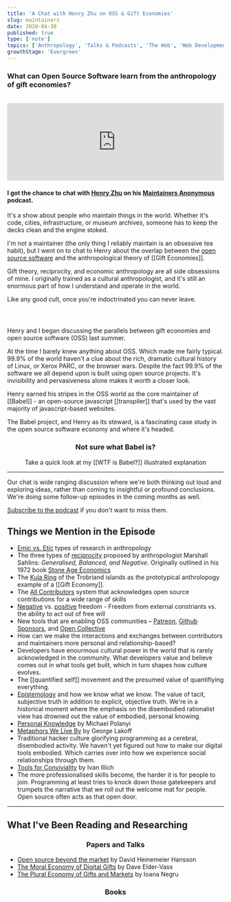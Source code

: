 ```yaml
---
title: 'A Chat with Henry Zhu on OSS & Gift Economies'
slug: maintainers
date: 2020-04-30
published: true
type: ['note']
topics: ['Anthropology', 'Talks & Podcasts', 'The Web', 'Web Development', 'Economics', 'Metaphors']
growthStage: 'Evergreen'
---
```


<SmallCenter>

### What can Open Source Software learn from the anthropology of gift economies?

<br />

</SmallCenter>

<iframe src='https://share.transistor.fm/e/9d389287' width='100%' height='180' frameborder='0' scrolling='no' seamless='true' style='width:100%; height:180px;'></iframe>

<SmallCenter>

#### I got the chance to chat with <a href='https://www.henryzoo.com'>Henry Zhu</a> on his  <a href="https://maintainersanonymous.com/">Maintainers Anonymous</a> podcast. 

</SmallCenter>

It's a show about people who maintain things in the world.  Whether it's code, cities, infrastructure, or museum archives, someone has to keep the decks clean and the engine stoked.

I'm not a maintainer (the only thing I reliably maintain is an obsessive tea habit), but I went on to chat to Henry about the overlap between the <a href="https://en.wikipedia.org/wiki/Open-source-software_movement">open source software</a> and the anthropological theory of [[Gift Economies]].

Gift theory, reciprocity, and economic anthropology are all side obsessions of mine. I originally trained as a cultural anthropologist, and it's still an enormous part of how I understand and operate in the world.  

Like any good cult, once you're indoctrinated you can never leave. 

<div style="padding-top: 1em;padding-bottom: 1em; margin: 0 auto; max-width:340px">

<BasicImage alt="Illustration of a gift and the open source software symbol" src="https://res.cloudinary.com/dg3gyk0gu/image/upload/v1593552785/maggieappleton.com/notes/spot_gift.png" />

</div>

Henry and I began discussing the parallels between gift economies and open source software (OSS) last summer.  

At the time I barely knew anything about OSS. Which made me fairly typical. 99.9% of the world haven't a clue about the rich, dramatic cultural history of Linux, or Xerox PARC, or the browser wars.   Despite the fact 99.9% of the software we all depend upon is built using open source projects. It's invisibility and pervasiveness alone makes it worth a closer look. 

Henry earned his stripes in the OSS world as the core maintainer of [[Babel]] - an open-source javascript [[transpiler]] that's used by the vast majority of javascript-based websites.  

The Babel project, and Henry as its steward, is a fascinating case study in the open source software economy and where it's headed.

<Center>

### Not sure what Babel is?

Take a quick look at my [[WTF is Babel?]] illustrated explanation
<BasicImage src="https://res.cloudinary.com/dg3gyk0gu/image/upload/c_scale,w_600/v1593552781/maggieappleton.com/notes/babel_crop.png" />

</Center>

---

Our chat is wide ranging discussion where we're both thinking out loud and exploring ideas, rather than coming to insightful or profound conclusions. We're doing some follow-up episodes in the coming months as well.  
<p><a href="https://maintainersanonymous.com/">Subscribe to the podcast</a> if you don't want to miss them.</p>

## Things we Mention in the Episode

- <a href="https://en.wikipedia.org/wiki/Emic_and_etic">Emic vs. Etic</a> types of research in anthropology
- The three types of <a href="https://en.wikipedia.org/wiki/Reciprocity_(cultural_anthropology)">reciprocity</a> proposed by anthropologist Marshall Sahlins: _Generalised, Balanced, and Negative_. <Footnote idName={1}>Originally outlined in his 1972 book <a href="https://www.goodreads.com/book/show/28254.Stone_Age_Economics">Stone Age Economics</a></Footnote>
- The <a href="https://en.wikipedia.org/wiki/Kula_ring">Kula Ring</a> of the Trobriand islands as the prototypical anthrolopogy example of a [[Gift Economy]].
- The <a href="https://allcontributors.org/">All Contributors</a> system that acknowledges open source contributions for a wide range of skills
- <a href="https://en.wikipedia.org/wiki/Negative_liberty">Negative</a> vs. <a href="https://en.wikipedia.org/wiki/Positive_liberty">positive</a> freedom - Freedom from external constriants vs. the ability to act out of free will
- New tools that are enabling OSS communities – <a href="https://www.patreon.com/">Patreon</a>, <a href="https://github.com/sponsors">Github Sponsors</a>, and <a href="https://opencollective.com/">Open Collective</a>
- How can we make the interactions and exchanges between contributors and maintainers more personal and relationship-based?
- Developers have enourmous cultural power in the world that is rarely acknowledged in the community. What developers value and believe comes out in what tools get built, which in turn shapes how culture evolves.
- The [[quantified self]] movement and the presumed value of quantifiying everything.
- <a href="https://en.wikipedia.org/wiki/Epistemology">Epistemology</a> and how we know what we know. The value of tacit, subjective truth in addition to explicit, objective truth. We're in a historical moment where the emphasis on the disembodied rationalist view has drowned out the value of embodied, personal knowing.
- <a href="https://www.goodreads.com/book/show/282032.Personal_Knowledge">Personal Knowledge</a> by Michael Polanyi
- <a href="https://www.goodreads.com/book/show/34459.Metaphors_We_Live_By">Metaphors We Live By</a> by George Lakoff
- Traditional hacker culture glorifying programming as a cerebral, disembodied activity.
We haven't yet figured out how to make our digital tools embodied. Which carries over into how we experience social relationships through them.
- <a href="https://www.goodreads.com/book/show/253076.Tools_for_Conviviality">Tools for Conviviality</a> by Ivan Illich
- The more professionalised skills become, the harder it is for people to join. Programming at least tries to knock down those gatekeepers and trumpets the narrative that we roll out the welcome mat for people. Open source often acts as that open door.

---

## What I've Been Reading and Researching

<Center>

### Papers and Talks

</Center>


- <a href="https://m.signalvnoise.com/open-source-beyond-the-market/">Open source beyond the market</a> by David Heinemeier Hansson
- <a href="https://www.jstor.org/stable/26179346">The Moral Economy of Digital Gifts</a> by Dave Elder-Vass
- <a href="https://www.researchgate.net/publication/326331925_The_Plural_economy_of_gifts_and_markets">The Plural Economy of Gifts and Markets</a> by Ioana Negru

<Center>

### Books

</Center>

<ResourceBook large url='https://en.wikipedia.org/wiki/The_Cathedral_and_the_Bazaar' img='https://upload.wikimedia.org/wikipedia/en/c/c4/Cathedral-and-the-Bazaar-book-cover.jpg' title='The Cathedral and the Bazaar' author='Eric Raymond' description='Perhaps the most infamous book on this topic, Raymond gives an insiders view of the history and practice of OS from the 1940s up to 1999. He proposes a foundational philosophy for the community, and a series of maxims for effective OS work.' />

<ResourceBook large url='https://www.goodreads.com/book/show/14891812-coding-freedom' img='https://i.gr-assets.com/images/S/compressed.photo.goodreads.com/books/1354772013l/14891812.jpg' title='Coding Freedom: The Ethics and Aesthetics of Hacking' author='Gabriella Coleman' description="A distinctly anthropological exploration of OS, Coleman covers its history, philosophy, and cultural structures. Coleman is anthropologist specialising in open source hacker culture, Anonymous, 4chan, and all their tangential worlds" />

<ResourceBook large url='https://www.goodreads.com/book/show/201766.The_Gift' img='https://libcom.org/files/imagecache/article/images/library/9780415267496.jpg' title='The Gift' author='Marcell Mauss' description='An anthropological classic on gift theory and gift economies. Published in 1923, Marcel Mauss explores how systems of exchange work in traditional societies around the world in relation to politics, power, and kinship.' />

<ResourceBook large url='https://www.goodreads.com/book/show/28254.Stone_Age_Economicst' img='https://i.pinimg.com/originals/2e/ef/ce/2eefce5879be547a45a152f3a74265cb.jpg' title='Stone Age Economics' author='Marshall Sahlins' description='A comparive study of economic structures exploring the wide variety found among hunter-gatherer societies. Discusses the meaning of affluence, material wealth, and how comminities build rituals around exchange and acts of reciprocity .' />

<ResourceBook large url='https://books.google.co.uk/books/about/Economies_and_cultures.html' img='https://images-na.ssl-images-amazon.com/images/I/51jDaNZSkCL._SX329_BO1,204,203,200_.jpg' title='Economies and Cultures: Foundations of Economic Anthropology' author='Richard Wilks' description="Okay, yes it's a textbook. But it's not as dry as most and gives a sweeping tour through the history of anthropological thought on economics, value systems, and social exchange." />
